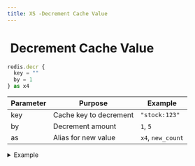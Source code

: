 ```yaml
---
title: XS -Decrement Cache Value
---
```


# <img src="../assets/docuBadge (11).png" alt="" data-size="line" /> Decrement Cache Value <a href="#xs-decrement-cache-value" id="xs-decrement-cache-value"></a>

```javascript
redis.decr {
  key = ""
  by = 1
} as x4
```

| Parameter | Purpose                | Example           |
| --------- | ---------------------- | ----------------- |
| key       | Cache key to decrement | `"stock:123"`     |
| by        | Decrement amount       | `1`, `5`          |
| as        | Alias for new value    | `x4`, `new_count` |

<details>

<summary>Example</summary>

```javascript
redis.decr {
  key = "stock:"|add:$product.id
  by = 1
} as remaining_stock
```

* Decrements numeric value
* Creates key with value 0 if doesn't exist

</details>

